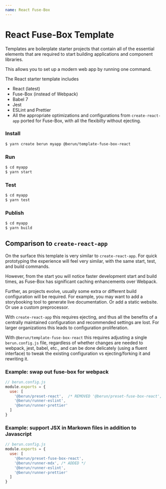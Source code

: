 ```yaml
---
name: React Fuse-Box
---
```


# React Fuse-Box Template

Templates are boilerplate starter projects that contain all of the essential elements 
that are required to start building applications and component libraries.

This allows you to set up a modern web app by running one command.

The React starter template includes

* React (latest)
* Fuse-Box (instead of Webpack)
* Babel 7
* Jest
* ESLint and Prettier
* All the appropriate optimizations and configurations from `create-react-app` ported for Fuse-Box, with all the flexibilty without ejecting.

### Install
 
```bash
$ yarn create berun myapp @berun/template-fuse-box-react
```

### Run

```bash
$ cd myapp
$ yarn start
```

### Test

```bash
$ cd myapp
$ yarn test
```

### Publish

```bash
$ cd myapp
$ yarn build
```


## Comparison to `create-react-app`

On the surface this template is very similar to `create-react-app`.  For 
quick prototyping the experience will feel very similar, with the same start, test, and build commands.

However, from the start you will notice faster development start and build times, as Fuse-Box has significant
caching enhancements over Webpack.

Further, as projects evolve, usually some extra or different build configuration will be required.  For
example, you may want to add a storybooking tool to generate live documentation.   Or add a static website.
Or use a custom preprocessor.   

With `create-react-app` this requires ejecting, and thus all the benefits of a centrally maintained configuration
and recommended settings are lost.  For larger organizations this leads to configuration proliferation.

With `@berun/template-fuse-box-react` this requires adjusting a single `berun.config.js` file, regardless of whether
changes are needed to webpack, jest, babel, etc., and can be done delicately (using a fluent interface) 
to tweak the existing configuration vs ejecting/forking it and rewriting it.  

### Example: swap out fuse-box for webpack

```js
// berun.config.js
module.exports = {
  use: [
    '@berun/preset-react',  /* REMOVED '@berun/preset-fuse-box-react', */
    '@berun/runner-eslint',
    '@berun/runner-prettier'
  ]
}
```

### Example: support JSX in Markown files in addition to Javascript

```js
// berun.config.js
module.exports = {
  use: [
    '@berun/preset-fuse-box-react',
    '@berun/runner-mdx', /* ADDED */
    '@berun/runner-eslint',
    '@berun/runner-prettier'
  ]
}
```

